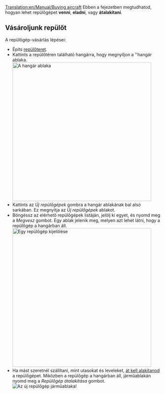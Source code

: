 [[Translation:en/Manual/Buying aircraft]]
{{hu/Manual/Tutorial/Oktatás}}
Ebben a fejezetben megtudhatod, hogyan lehet repülőgépet '''venni''', '''eladni''', vagy '''átalakítani'''.

== Vásároljunk repülőt ==
A repülőgép-vásárlás lépései:
* Építs [[hu/Manual/Repülőterek építése|repülőteret]].
* Kattints a repülőtéren található hangárra, hogy megnyíljon a ''hangár ablaka.<br/>[[File:en/Manual/Step1aircraft.png|none|thumb|450px|A hangár ablaka]]
* Kattints az ''Új repülőgépek'' gombra a hangár ablakának bal alsó sarkában. Ez megnyitja az ''Új repülőgépek'' ablakot.
* Böngéssz az elérhető repülőgépek listáján, jelölj ki egyet, és nyomd meg a ''Megvesz'' gombot. Egy ablak jelenik meg, melyen azt lehet látni, hogy a repülőgép a hangárban áll.<br/>[[File:en/Manual/Step3aircraft.png|none|thumb|450px|Egy repülőgép kijelölése]]
* Ha mást szeretnél szállítani, mint utasokat és leveleket, [[hu/Manual/Járművek átalakítása|át kell alakítanod]] a repülőgépet. Miközben a repülőgép a hangárban áll, járműablakán nyomd meg a ''Repülőgép átalakítása'' gombot.<br/>[[File:en/Manual/Step4aircraft.png|none|frame|Az új repülőgép járműablaka!]]